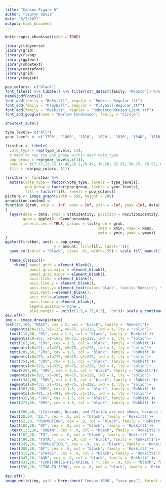 ```yaml
---
title: "Census Figure 6"
author: "lauryn davis"
date: "6/7/2022"
output: html_document
---
```


```r
knitr::opts_chunk$set(echo = TRUE)
```

```r
library(tidyverse)
library(grid)
library(rlang)
library(ggtext)
library(showtext)
library(extrafont)
library(grid)
library(magick)
```
```r
pop_colors<- c('black')
font_files() %>% tibble() %>% filter(str_detect(family, "Roboto")) %>% pull(file)
names(pdfFonts())
font_add(family = "Rokkitt1", regular = "Rokkitt-Regular.ttf")
font_add(family = "Playball", regular = "Playball-Regular.ttf")
font_add(family = "Rokkitt", regular = "RobotoCondensed-Light.ttf")
font_add_google(name = "Barlow Condensed", family = "Circle")

showtext_auto()

type_levels= c("All")
year_levels <- c('1790', '1800', '1810', '1820', '1830', '1840', '1850', '1860', '1870', '1880', '1890')

firstbar <- tibble(
  vote_type = rep(type_levels, 11),
  # Need to rep the pop_group within each vote_type
  pop_group = rep(year_levels,c(1)),
  amount = c(7.77,12.15,14.40,16.1,20.49, 39.20, 32.95, 50.25, 76.57, 83.25, 100),
  fill = rep(pop_colors, 11))

firstbar <- firstbar %>% 
  mutate(vote_type = factor(vote_type, levels = type_levels),
         pop_group = factor(pop_group, levels = year_levels),
         fill = factor(fill, levels = pop_colors))
picture <- image_graph(width = 590, height = 290)
annotation_custom2 <- 
function (grob, xmin = -Inf, xmax = Inf, ymin = -Inf, ymax =Inf, data) 
{
  layer(data = data, stat = StatIdentity, position = PositionIdentity, 
        geom = ggplot2:::GeomCustomAnn, 
        inherit.aes = TRUE, params = list(grob = grob, 
                                          xmin = xmin, xmax = xmax, 
                                          ymin = ymin, ymax = ymax))
}
ggplot(firstbar, aes(x = pop_group, 
                      y = amount, fill=fill, label=''))+
  geom_col(color = "black", size= .01, width=.55) + scale_fill_manual(labels= '', values= pop_colors, name = "") +
  
  theme_classic()+
    theme( panel.grid = element_blank(),
           panel.grid.major = element_blank(),
           panel.grid.minor = element_blank(),
           axis.ticks = element_blank(),
           axis.line.y = element_blank(),
           axis.text.y= element_text(color='black', family='Rokkitt', size=12),
           axis.text.x=element_blank(),
           axis.title=element_blank(),
           axis.line.x = element_blank(),
           legend.position='none',
           plot.margin = unit(c(1.5,4.75,0,3), "cm"))+ scale_y_continuous(limits= c(0,101), expand=c(0,0)) + scale_x_discrete(expand=c(0,3)) + coord_flip()
dev.off()
img <- image_draw(picture)
text(35,160, "MASS", cex = 2, col = "black", family = 'Rokkitt')+
  segments(x0=113, x1=113, y0=75, y1=228, lwd = 1, lty = "solid")+
  text(118,60, "0%", cex = 1.5, col = "black", family = 'Rokkitt')+
  segments(x0=167, x1=167, y0=75, y1=228, lwd = 1, lty = "solid")+
  text(163,60, "10%", cex = 1.5, col = "black", family = 'Rokkitt')+
  segments(x0=221, x1=221, y0=75, y1=228, lwd = 1, lty = "solid")+
  text(209,60, "20%", cex = 1.5, col = "black", family = 'Rokkitt')+
  segments(x0=275, x1=275, y0=75, y1=228, lwd = 1, lty = "solid")+
  text(254,60, "30%", cex = 1.5, col = "black", family = 'Rokkitt')+
  segments(x0=329, x1=329, y0=75, y1=228, lwd = 1, lty = "solid")+
   text(297,60, "40%", cex = 1.5, col = "black", family = 'Rokkitt')+
  segments(x0=383, x1=383, y0=75, y1=228, lwd = 1, lty = "solid")+
   text(342,60, "50%", cex = 1.5, col = "black", family = 'Rokkitt')+
  segments(x0=437, x1=437, y0=75, y1=228, lwd = 1, lty = "solid")+
  text(387,60, "60%", cex = 1.5, col = "black", family = 'Rokkitt')+
  segments(x0=491, x1=491, y0=75, y1=145, lwd = 1, lty = "solid")+
  text(432,60, "70%", cex = 1.5, col = "black", family = 'Rokkitt')+
  text(473,60, "80%", cex = 1.5, col = "black", family = 'Rokkitt')+
  
  text(280,40, "[Colorado, Nevada, and Florida are not shown, because these States had urban population in 1880 and 1800 only.]", cex = .85, col = "black", family = 'Rokkitt1')+
  text(20,20, "22.", cex = .8, col = "black", family = 'Rokkitt1')+
  text(62,20, "PROPORTION", cex = .9, col = "black", family = 'Rokkitt1')+
  text(105,20, "OF", cex = .8, col = "black", family = 'Rokkitt1')+
   text(133,20, "URBAN", cex = .9, col = "black", family = 'Rokkitt1')+
  text(162,20, "TO", cex = .8, col = "black", family = 'Rokkitt1')+
  text(190,20, "TOTAL", cex = .9, col = "black", family = 'Rokkitt1')+
  text(245,20, "POPULATION,", cex = .9, col = "black", family = 'Rokkitt1')+
  text(288,20, "BY", cex = .8, col = "black", family = 'Rokkitt1')+
  text(315,20, "STATES", cex = .9, col = "black", family = 'Rokkitt1')+
  text(347,20, "AND", cex = .8, col = "black", family = 'Rokkitt1')+
  text(433,20, "TERRITORIES-HISTORICAL : ", cex = .9, col = "black", family = 'Rokkitt1')+
  text(530,20, "1790 TO 1890", cex = .8, col = "black", family = 'Rokkitt1')
  
dev.off()
image_write(img, path = here::here('Census 1890', "save.png"), format = "png")
     

```